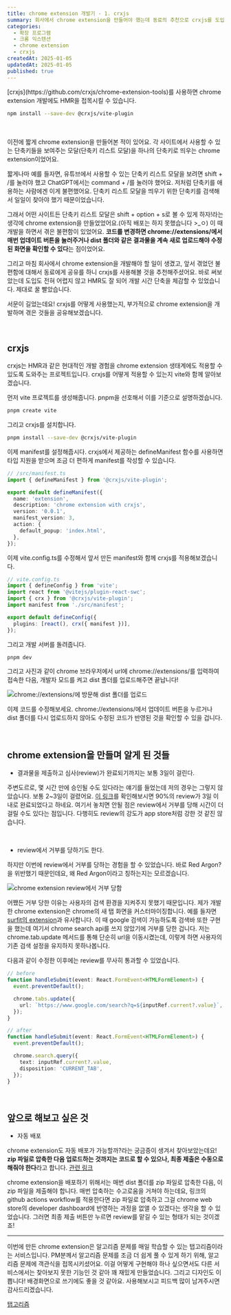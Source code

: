 ```yaml
---
title: chrome extension 개발기 - 1. crxjs
summary: 회사에서 chrome extension을 만들어야 했는데 동료의 추천으로 crxjs를 도입하여 개발해보았습니다.
categories:
  - 확장 프로그램
  - 크롬 익스텐션
  - chrome extension
  - crxjs
createdAt: 2025-01-05
updatedAt: 2025-01-05
published: true
---
```


<Short />
[crxjs](https://github.com/crxjs/chrome-extension-tools)를 사용하면 chrome extension 개발에도 HMR을 접목시킬 수 있습니다.

```bash
npm install --save-dev @crxjs/vite-plugin
```

<br />
<br />

<Long />
이전에 짧게 chrome extension을 만들어본 적이 있어요. 각 사이트에서 사용할 수 있는 단축키들을 보여주는 모달(단축키 리스트
모달)을 하나의 단축키로 띄우는 chrome extension이었어요.

짧게나마 예를 들자면, 유튜브에서 사용할 수 있는 단축키 리스트 모달을 보려면 shift + /를 눌러야 했고 ChatGPT에서는 command + /를 눌러야 했어요. 저처럼 단축키를 애용하는 사람에겐 이게 불편했어요. 단축키 리스트 모달을 띄우기 위한 단축키를 검색해서 일일이 찾아야 했기 때문이었습니다.

그래서 어떤 사이트든 단축키 리스트 모달은 shift + option + s로 볼 수 있게 하자!라는 생각에 chrome extension을 만들었었어요.(아직 배포는 하지 못했습니다 >\_ㅇ) 이 때 개발을 하면서 겪은 불편함이 있었어요. **코드를 변경하면 chrome://extensions/에서 매번 업데이트 버튼을 눌러주거나 dist 폴더와 같은 결과물을 계속 새로 업로드해야 수정된 화면을 확인할 수 있다**는 점이었어요.

그리고 마침 회사에서 chrome extension을 개발해야 할 일이 생겼고, 앞서 겪었던 불편함에 대해서 동료에게 공유를 하니 crxjs를 사용해볼 것을 추천해주셨어요. 바로 써보았는데 도입도 전혀 어렵지 않고 HMR도 잘 되어 개발 시간 단축을 체감할 수 있었습니다. 제대로 꿀 빨았습니다.

서문이 길었는데요! crxjs를 어떻게 사용했는지, 부가적으로 chrome extension을 개발하며 겪은 것들을 공유해보겠습니다.

<br />

## crxjs

crxjs는 HMR과 같은 현대적인 개발 경험을 chrome extension 생태계에도 적용할 수 있도록 도와주는 프로젝트입니다. crxjs를 어떻게 적용할 수 있는지 vite와 함께 알아보겠습니다.

먼저 vite 프로젝트를 생성해줍니다. pnpm을 선호해서 이를 기준으로 설명하겠습니다.

```bash
pnpm create vite
```

그리고 crxjs를 설치합니다.

```bash
pnpm install --save-dev @crxjs/vite-plugin
```

이제 manifest를 설정해줍시다. crxjs에서 제공하는 defineManifest 함수를 사용하면 타입 지원을 받으며 조금 더 편하게 manifest를 작성할 수 있습니다.

```typescript
// /src/manifest.ts
import { defineManifest } from '@crxjs/vite-plugin';

export default defineManifest({
  name: 'extension',
  description: 'chrome extension with crxjs',
  version: '0.0.1',
  manifest_version: 3,
  action: {
    default_popup: 'index.html',
  },
});
```

이제 vite.config.ts를 수정해서 앞서 만든 manifest와 함께 crxjs를 적용해보겠습니다.

```typescript
// vite.config.ts
import { defineConfig } from 'vite';
import react from '@vitejs/plugin-react-swc';
import { crx } from '@crxjs/vite-plugin';
import manifest from './src/manifest';

export default defineConfig({
  plugins: [react(), crx({ manifest })],
});
```

그리고 개발 서버를 돌려줍니다.

```bash
pnpm dev
```

그리고 사진과 같이 chrome 브라우저에서 url에 chrome://extensions/를 입력하여 접속한 다음, 개발자 모드를 켜고 dist 폴더를 업로드해주면 끝납니다!

<Image
  src='/images/contents/posts/chrome-extension-with-crxjs/upload-dist.png'
  alt='chrome://extensions/에 방문해 dist 폴더를 업로드'
/>

이제 코드를 수정해보세요. chrome://extensions/에서 업데이트 버튼을 누르거나 dist 폴더를 다시 업로드하지 않아도 수정된 코드가 반영된 것을 확인할 수 있을 겁니다.

<br />

## chrome extension을 만들며 알게 된 것들

- 결과물을 제출하고 심사(review)가 완료되기까지는 보통 3일이 걸린다.

주변도르로, 몇 시간 만에 승인될 수도 있다라는 얘기를 들었는데 저의 경우는 그렇지 않았습니다. 보통 2~3일이 걸렸어요. [이 링크](https://developer.chrome.com/docs/webstore/review-process#review-time)를 확인해보시면 90%의 review가 3일 이내로 완료되었다고 하네요. 여기서 놓치면 안될 점은 review에서 거부를 당해 시간이 더 걸릴 수도 있다는 점입니다. 다행히도 review의 강도가 app store처럼 강한 것 같진 않습니다.

<br />

- review에서 거부를 당하기도 한다.

하지만 이번에 review에서 거부를 당하는 경험을 할 수 있었습니다. 바로 Red Argon?을 위반했기 때문인데요, 왜 Red Argon이라고 칭하는지는 모르겠습니다.

<Image
  src='/images/contents/posts/chrome-extension-with-crxjs/red-argon.png'
  alt='chrome extension review에서 거부 당함'
/>

어쨌든 거부 당한 이유는 사용자의 검색 환경을 지켜주지 못했기 때문입니다. 제가 개발한 chrome extension은 chrome의 새 탭 화면을 커스터마이징합니다. 예를 들자면 [surfit의 extension](https://chromewebstore.google.com/detail/%EC%84%9C%ED%95%8F-%EB%A7%A4%EC%9D%BC-%EC%84%B1%EC%9E%A5%ED%95%98%EB%8A%94-%EC%82%AC%EB%9E%8C%EB%93%A4%EC%9D%98-%EC%BB%A4%EB%A6%AC%EC%96%B4-%ED%94%8C%EB%9E%AB%ED%8F%BC/ipjibgkeofiedbfcfekfggdmjhhljgjn?pli=1)과 유사합니다. 이 때 google 검색이 가능하도록 검색바 또한 구현을 했는데 여기서 chrome search api를 쓰지 않았기에 거부를 당한 겁니다. 저는 chrome.tab.update 메서드를 통해 단순히 url을 이동시켰는데, 이렇게 하면 사용자의 기존 검색 설정을 유지하지 못하나봅니다.

다음과 같이 수정한 이후에는 review를 무사히 통과할 수 있었습니다.

```typescript
// before
function handleSubmit(event: React.FormEvent<HTMLFormElement>) {
  event.preventDefault();

  chrome.tabs.update({
    url: `https://www.google.com/search?q=${inputRef.current?.value}`,
  });
}

// after
function handleSubmit(event: React.FormEvent<HTMLFormElement>) {
  event.preventDefault();

  chrome.search.query({
    text: inputRef.current?.value,
    disposition: 'CURRENT_TAB',
  });
}
```

<br />

## 앞으로 해보고 싶은 것

- 자동 배포

chrome extension도 자동 배포가 가능할까?라는 궁금증이 생겨서 찾아보았는데요! **zip 파일로 압축한 다음 업로드하는 것까지는 코드로 할 수 있으나, 최종 제출은 수동으로 해줘야 한다**라고 합니다. [관련 링크](https://jam.dev/blog/automating-chrome-extension-publishing/)

chrome extension을 배포하기 위해서는 매번 dist 폴더를 zip 파일로 압축한 다음, 이 zip 파일을 제출해야 합니다. 매번 압축하는 수고로움을 거쳐야 하는데요, 링크의 github actions workflow를 적용한다면 zip 파일로 압축하고 그걸 chrome web store의 developer dashboard에 반영하는 과정을 없앨 수 있겠다는 생각을 할 수 있었습니다. 그러면 최종 제출 버튼만 누르면 review를 맡길 수 있는 형태가 되는 것이겠죠!

---

이번에 만든 chrome extension은 알고리즘 문제를 매일 학습할 수 있는 탭고리즘이라는 서비스입니다. PM분께서 알고리즘 문제를 조금 더 쉽게 풀 수 있게 하기 위해, 알고리즘 문제에 객관식을 접목시키셨어요. 이걸 어떻게 구현해야 하나 싶으면서도 다른 서비스에서는 찾아보지 못한 기능인 것 같아 꽤 재밌게 만들었습니다. 그리고 디자인도 이쁩니다! 배경화면으로 쓰기에도 좋을 것 같아요. 사용해보시고 피드백 많이 남겨주시면 감사드리겠습니다.

[탭고리즘](https://chromewebstore.google.com/detail/%ED%83%AD%EA%B3%A0%EB%A6%AC%EC%A6%98-%EC%83%88-%ED%83%AD%EC%9C%BC%EB%A1%9C-%EA%B9%A8%EC%9A%B0%EB%8A%94-%EC%95%8C%EA%B3%A0%EB%A6%AC%EC%A6%98-%EB%91%90%EB%87%8C/ggaphhaodhanhegkgpdlibmchahdfngh?hl=ko)

